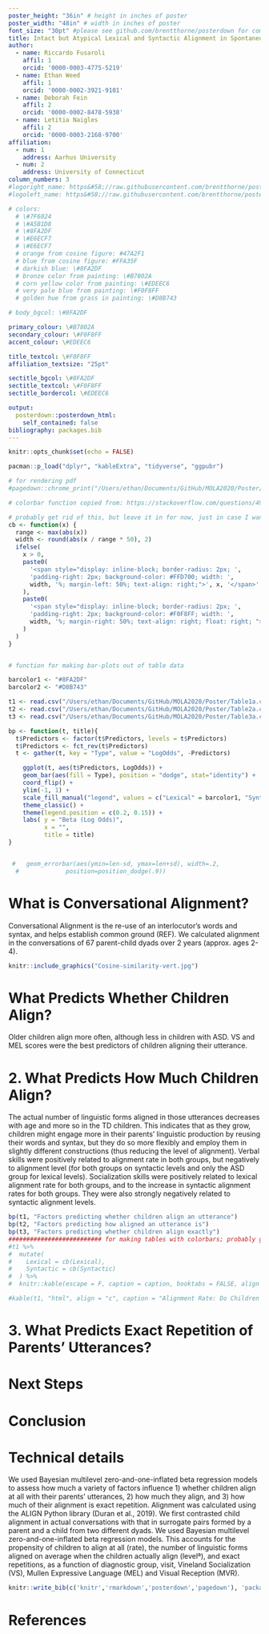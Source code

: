 ```yaml
---
poster_height: "36in" # height in inches of poster
poster_width: "48in" # width in inches of poster
font_size: "30pt" #please see github.com/brentthorne/posterdown for compatible options.
title: Intact but Atypical Lexical and Syntactic Alignment in Spontaneous Speech of Children with Autism Spectrum Disorder
author:
  - name: Riccardo Fusaroli
    affil: 1
    orcid: '0000-0003-4775-5219'
  - name: Ethan Weed
    affil: 1
    orcid: '0000-0002-3921-9101'
  - name: Deborah Fein
    affil: 2
    orcid: '0000-0002-8478-5938'
  - name: Letitia Naigles
    affil: 2
    orcid: '0000-0003-2168-9700'
affiliation:
  - num: 1
    address: Aarhus University
  - num: 2
    address: University of Connecticut
column_numbers: 3
#logoright_name: https&#58;//raw.githubusercontent.com/brentthorne/posterdown/master/images/betterhexlogo.png
#logoleft_name: https&#58;//raw.githubusercontent.com/brentthorne/posterdown/master/images/betterhexlogo.png

# colors:
  # \#7F6024
  # \#A5B1D8
  # \#8FA2DF
  # \#E6ECF7
  # \#E6ECF7  
  # orange from cosine figure: #47A2F1
  # blue from cosine figure: #FFA35F
  # darkish blue: \#8FA2DF
  # bronze color from painting: \#B7802A
  # corn yellow color from painting: \#EDEEC6
  # very pale blue from painting: \#F0F8FF
  # golden hue from grass in painting: \#D8B743

# body_bgcol: \#8FA2DF

primary_colour: \#B7802A
secondary_colour: \#F0F8FF
accent_colour: \#EDEEC6

title_textcol: \#F0F8FF
affiliation_textsize: "25pt"

sectitle_bgcol: \#8FA2DF
sectitle_textcol: \#F0F8FF
sectitle_bordercol: \#EDEEC6

output: 
  posterdown::posterdown_html:
    self_contained: false
bibliography: packages.bib
---
```


```r
knitr::opts_chunk$set(echo = FALSE)
```

```r
pacman::p_load("dplyr", "kableExtra", "tidyverse", "ggpubr")
```


```r
# for rendering pdf
#pagedown::chrome_print("/Users/ethan/Documents/GitHub/MOLA2020/Poster/standard/Fusaroli-et-al.Rmd")

# colorbar function copied from: https://stackoverflow.com/questions/49916591/how-to-reverse-only-one-bar-in-one-cell-if-the-value-is-negative-with-kableextra

# probably get rid of this, but leave it in for now, just in case I want to go back to tables with colorbars
cb <- function(x) {
  range <- max(abs(x))
  width <- round(abs(x / range * 50), 2)
  ifelse(
    x > 0,
    paste0(
      '<span style="display: inline-block; border-radius: 2px; ', 
      'padding-right: 2px; background-color: #FFD700; width: ', 
      width, '%; margin-left: 50%; text-align: right;">', x, '</span>'
    ),
    paste0(
      '<span style="display: inline-block; border-radius: 2px; ', 
      'padding-right: 2px; background-color: #F0F8FF; width: ', 
      width, '%; margin-right: 50%; text-align: right; float: right; ">', x, '</span>'
    )
  )
}


# function for making bar-plots out of table data

barcolor1 <- "#8FA2DF"
barcolor2 <- "#D8B743"

t1 <- read.csv("/Users/ethan/Documents/GitHub/MOLA2020/Poster/Table1a.csv")
t2 <- read.csv("/Users/ethan/Documents/GitHub/MOLA2020/Poster/Table2a.csv")
t3 <- read.csv("/Users/ethan/Documents/GitHub/MOLA2020/Poster/Table3a.csv")

bp <- function(t, title){
  t$Predictors <- factor(t$Predictors, levels = t$Predictors)
  t$Predictors <- fct_rev(t$Predictors)
  t <- gather(t, key = "Type", value = "LogOdds", -Predictors)

    ggplot(t, aes(t$Predictors, LogOdds)) +
    geom_bar(aes(fill = Type), position = "dodge", stat="identity") +
    coord_flip() +
    ylim(-1, 1) +
    scale_fill_manual("legend", values = c("Lexical" = barcolor1, "Syntactic" = barcolor2)) +
    theme_classic() +
    theme(legend.position = c(0.2, 0.15)) +
    labs( y = "Beta (Log Odds)",
          x = "", 
          title = title)
}


 #   geom_errorbar(aes(ymin=len-sd, ymax=len+sd), width=.2,
  #             position=position_dodge(.9))

```


# What is Conversational Alignment?

Conversational Alignment is the re-use of an interlocutor’s words and syntax, and helps establish common ground (REF). We calculated alignment in the conversations of 67 parent-child dyads over 2 years (approx. ages 2-4).

```r
knitr::include_graphics("Cosine-similarity-vert.jpg")
```



# What Predicts Whether Children Align?  
Older children align more often, although less in children with ASD. VS and MEL scores were the best predictors of children aligning their utterance.

# 2. What Predicts How Much Children Align?
The actual number of linguistic forms aligned in those utterances decreases with age and more so in the TD children. This indicates that as they grow, children might engage more in their parents’ linguistic production by reusing their words and syntax, but they do so more flexibly and employ them in slightly different constructions (thus reducing the level of alignment). Verbal skills were positively related to alignment rate in both groups, but negatively to alignment level (for both groups on syntactic levels and only the ASD group for lexical levels). Socialization skills were positively related to lexical alignment rate for both groups, and to the increase in syntactic alignment rates for both groups. They were also strongly negatively related to syntactic alignment levels. 




```r

bp(t1, "Factors predicting whether children align an utterance")
bp(t2, "Factors predicting how aligned an utterance is")
bp(t3, "Factors predicting whether children align exactly")
########################## for making tables with colorbars; probably get rid of this: too unclear
#t1 %>%
#  mutate(
#    Lexical = cb(Lexical),
#    Syntactic = cb(Syntactic)
#  ) %>%
#  knitr::kable(escape = F, caption = caption, booktabs = FALSE, align = "l")

#kable(t1, "html", align = "c", caption = "Alignment Rate: Do Children Align?", booktabs = T)

```


# 3. What Predicts Exact Repetition of Parents' Utterances?

# Next Steps



# Conclusion

# Technical details
We used Bayesian multilevel zero-and-one-inflated beta regression models to assess how much a variety of factors influence 1) whether children align at all with their parents' utterances, 2) how much they align, and 3) how much of their alignment is exact repetition. Alignment was calculated using the ALIGN Python library (Duran et al., 2019). We first contrasted child alignment in actual conversations with that in surrogate pairs formed by a parent and a child from two different dyads. We used Bayesian multilevel zero-and-one-inflated beta regression models. This accounts for the propensity of children to align at all (rate), the number of linguistic forms aligned on average when the children actually align (levelª), and exact repetitions, as a function of diagnostic group, visit, Vineland Socialization (VS), Mullen Expressive Language (MEL) and Visual Reception (MVR). 

```r
knitr::write_bib(c('knitr','rmarkdown','posterdown','pagedown'), 'packages.bib')
```

# References
